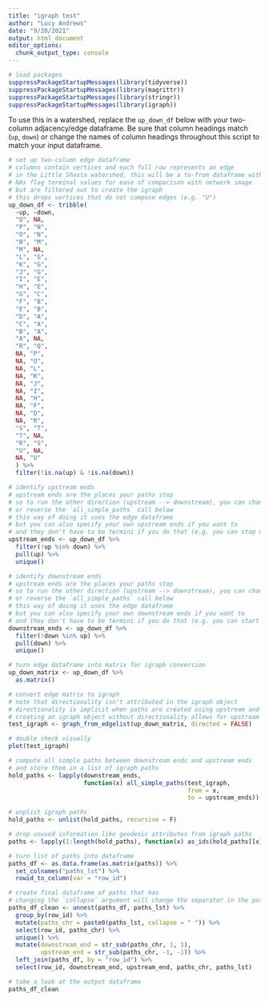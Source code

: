 ```yaml
---
title: "igraph test"
author: "Lucy Andrews"
date: "9/20/2021"
output: html_document
editor_options: 
  chunk_output_type: console
---
```


```r
# load packages
suppressPackageStartupMessages(library(tidyverse))
suppressPackageStartupMessages(library(magrittr))
suppressPackageStartupMessages(library(stringr))
suppressPackageStartupMessages(library(igraph))
```

To use this in a watershed, replace the `up_down_df` below with your two-column adjacency/edge dataframe.
Be sure that column headings match (`up`, `down`) or change the names of column headings throughout this script to match your input dataframe.

```r
# set up two-column edge dataframe
# columns contain vertices and each full row represents an edge
# in the Little Shasta watershed, this will be a to-from dataframe with hydroseq values
# NAs flag terminal values for ease of comparison with network image
# but are filtered out to create the igraph
# this drops vertices that do not compose edges (e.g. "U")
up_down_df <- tribble(
  ~up, ~down,
  "Q", NA,
  "P", "N",
  "O", "N",
  "N", "M",
  "M", NA,
  "L", "G",
  "K", "G",
  "J", "G",
  "I", "E",
  "H", "E",
  "G", "C",
  "F", "B",
  "E", "B",
  "D", "A",
  "C", "A",
  "B", "A",
  "A", NA,
  "R", "Q",
  NA, "P",
  NA, "O",
  NA, "L",
  NA, "K",
  NA, "J",
  NA, "I",
  NA, "H",
  NA, "F",
  NA, "D",
  NA, "R",
  "S", "T",
  "T", NA,
  "R", "S",
  "U", NA,
  NA, "U"
  ) %>%
  filter(!is.na(up) & !is.na(down))

# identify upstream ends
# upstream ends are the places your paths stop
# so to run the other direction (upstream --> downstream), you can change what is considered "upstream"
# or reverse the `all_simple_paths` call below
# this way of doing it uses the edge dataframe
# but you can also specify your own upstream ends if you want to
# and they don't have to be termini if you do that (e.g. you can stop mid-network)
upstream_ends <- up_down_df %>%
  filter(!up %in% down) %>%
  pull(up) %>%
  unique()

# identify downstream ends
# upstream ends are the places your paths stop
# so to run the other direction (upstream --> downstream), you can change what is considered "downstream"
# or reverse the `all_simple_paths` call below
# this way of doing it uses the edge dataframe
# but you can also specify your own downstream ends if you want to
# and they don't have to be termini if you do that (e.g. you can start mid-network)
downstream_ends <- up_down_df %>%
  filter(!down %in% up) %>%
  pull(down) %>%
  unique()
```

```r
# turn edge dataframe into matrix for igraph conversion
up_down_matrix <- up_down_df %>%
  as.matrix()

# convert edge matrix to igraph
# note that directionality isn't attributed in the igraph object
# directionality is implicit when paths are created using upstream and downstream ends
# creating an igraph object without directionality allows for upstream path creation
test_igraph <- graph_from_edgelist(up_down_matrix, directed = FALSE)

# double check visually
plot(test_igraph)
```

```r
# compute all simple paths between downstream ends and upstream ends
# and store them in a list of igraph paths
hold_paths <- lapply(downstream_ends,
                     function(x) all_simple_paths(test_igraph,
                                                  from = x,
                                                  to = upstream_ends))

# unplist igraph paths
hold_paths <- unlist(hold_paths, recursive = F)

# drop unused information like geodesic attributes from igraph paths
paths <- lapply(1:length(hold_paths), function(x) as_ids(hold_paths[[x]]))

# turn list of paths into dataframe
paths_df <- as.data.frame(as.matrix(paths)) %>%
  set_colnames("paths_lst") %>%
  rowid_to_column(var = "row_id")

# create final dataframe of paths that has
# changing the `collapse` argument will change the separator in the path strings
paths_df_clean <- unnest(paths_df, paths_lst) %>%
  group_by(row_id) %>%
  mutate(paths_chr = paste0(paths_lst, collapse = " ")) %>%
  select(row_id, paths_chr) %>%
  unique() %>%
  mutate(downstream_end = str_sub(paths_chr, 1, 1),
         upstream_end = str_sub(paths_chr, -1, -1)) %>%
  left_join(paths_df, by = "row_id") %>%
  select(row_id, downstream_end, upstream_end, paths_chr, paths_lst)
```


```r
# take a look at the output dataframe
paths_df_clean
```
